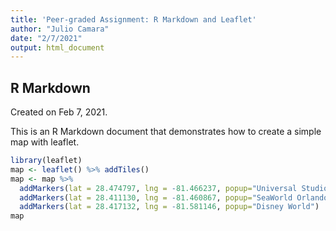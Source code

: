 ```yaml
---
title: 'Peer-graded Assignment: R Markdown and Leaflet'
author: "Julio Camara"
date: "2/7/2021"
output: html_document
---
```


## R Markdown

Created on Feb 7, 2021. 

This is an R Markdown document that demonstrates how to create a simple map with leaflet.
```r
library(leaflet)
map <- leaflet() %>% addTiles() 
map <- map %>% 
  addMarkers(lat = 28.474797, lng = -81.466237, popup="Universal Studios Florida") %>%
  addMarkers(lat = 28.411130, lng = -81.460867, popup="SeaWorld Orlando") %>%
  addMarkers(lat = 28.417132, lng = -81.581146, popup="Disney World")
map
```
